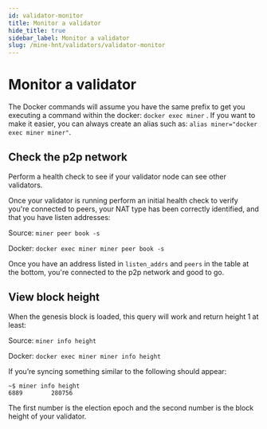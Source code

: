 ```yaml
---
id: validator-monitor
title: Monitor a validator
hide_title: true
sidebar_label: Monitor a validator
slug: /mine-hnt/validators/validator-monitor
---
```



# Monitor a validator

The Docker commands will assume you have the same prefix to get you executing a command within the docker: ```docker exec miner``` . If you want to make it easier, you can always create an alias such as: ```alias miner="docker exec miner miner"```.

## Check the p2p network

Perform a health check to see if your validator node can see other validators. 

Once your validator is running perform an initial health check to verify you're connected to peers, your NAT type has been correctly identified, and that you have listen addresses:

Source: ```miner peer book -s```

Docker: ```docker exec miner miner peer book -s```

Once you have an address listed in ```listen_addrs``` and ```peers``` in the table at the bottom, you're connected to the p2p network and good to go.

## View block height

When the genesis block is loaded, this query will work and return height 1 at least:

Source: ```miner info height```

Docker: ```docker exec miner miner info height```

If you’re syncing something similar to the following should appear:
```
~$ miner info height
6889        280756
```

The first number is the election epoch and the second number is the block height of your validator. 
